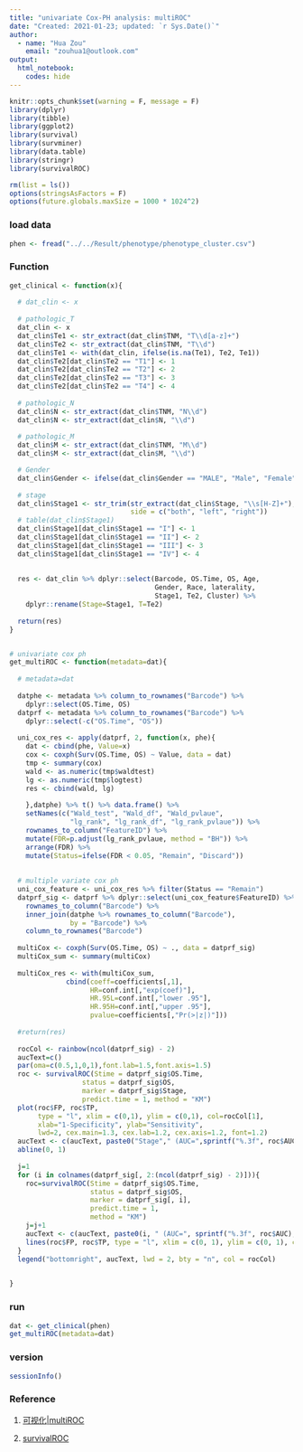 ---
title: "univariate Cox-PH analysis: multiROC"
date: "Created: 2021-01-23; updated: `r Sys.Date()`"
author: 
  - name: "Hua Zou"
    email: "zouhua1@outlook.com"
output: 
  html_notebook:
    codes: hide
---

```{r setup, include=FALSE}
knitr::opts_chunk$set(warning = F, message = F)
library(dplyr)
library(tibble)
library(ggplot2)
library(survival)
library(survminer)
library(data.table)
library(stringr)
library(survivalROC)

rm(list = ls())
options(stringsAsFactors = F)
options(future.globals.maxSize = 1000 * 1024^2)
```


### load data
```{r}
phen <- fread("../../Result/phenotype/phenotype_cluster.csv")
```


### Function

```{r}
get_clinical <- function(x){
  
  # dat_clin <- x
  
  # pathologic_T 
  dat_clin <- x
  dat_clin$Te1 <- str_extract(dat_clin$TNM, "T\\d[a-z]+")
  dat_clin$Te2 <- str_extract(dat_clin$TNM, "T\\d")
  dat_clin$Te1 <- with(dat_clin, ifelse(is.na(Te1), Te2, Te1))
  dat_clin$Te2[dat_clin$Te2 == "T1"] <- 1
  dat_clin$Te2[dat_clin$Te2 == "T2"] <- 2
  dat_clin$Te2[dat_clin$Te2 == "T3"] <- 3
  dat_clin$Te2[dat_clin$Te2 == "T4"] <- 4
  
  # pathologic_N
  dat_clin$N <- str_extract(dat_clin$TNM, "N\\d")
  dat_clin$N <- str_extract(dat_clin$N, "\\d")
  
  # pathologic_M
  dat_clin$M <- str_extract(dat_clin$TNM, "M\\d")
  dat_clin$M <- str_extract(dat_clin$M, "\\d")

  # Gender
  dat_clin$Gender <- ifelse(dat_clin$Gender == "MALE", "Male", "Female")
  
  # stage
  dat_clin$Stage1 <- str_trim(str_extract(dat_clin$Stage, "\\s[H-Z]+"),
                              side = c("both", "left", "right"))
  # table(dat_clin$Stage1)
  dat_clin$Stage1[dat_clin$Stage1 == "I"] <- 1
  dat_clin$Stage1[dat_clin$Stage1 == "II"] <- 2
  dat_clin$Stage1[dat_clin$Stage1 == "III"] <- 3
  dat_clin$Stage1[dat_clin$Stage1 == "IV"] <- 4
  
  
  res <- dat_clin %>% dplyr::select(Barcode, OS.Time, OS, Age,
                                    Gender, Race, laterality, 
                                    Stage1, Te2, Cluster) %>%
    dplyr::rename(Stage=Stage1, T=Te2) 
  
  return(res)  
}


# univariate cox ph
get_multiROC <- function(metadata=dat){
  
  # metadata=dat
  
  datphe <- metadata %>% column_to_rownames("Barcode") %>% 
    dplyr::select(OS.Time, OS) 
  datprf <- metadata %>% column_to_rownames("Barcode") %>%
    dplyr::select(-c("OS.Time", "OS")) 
  
  uni_cox_res <- apply(datprf, 2, function(x, phe){ 
    dat <- cbind(phe, Value=x)
    cox <- coxph(Surv(OS.Time, OS) ~ Value, data = dat)
    tmp <- summary(cox)
    wald <- as.numeric(tmp$waldtest)
    lg <- as.numeric(tmp$logtest)
    res <- cbind(wald, lg)     
    
    },datphe) %>% t() %>% data.frame() %>%
    setNames(c("Wald_test", "Wald_df", "Wald_pvlaue", 
               "lg_rank", "lg_rank_df", "lg_rank_pvlaue")) %>%
    rownames_to_column("FeatureID") %>%
    mutate(FDR=p.adjust(lg_rank_pvlaue, method = "BH")) %>%
    arrange(FDR) %>%
    mutate(Status=ifelse(FDR < 0.05, "Remain", "Discard")) 
  
  
  # multiple variate cox ph
  uni_cox_feature <- uni_cox_res %>% filter(Status == "Remain")
  datprf_sig <- datprf %>% dplyr::select(uni_cox_feature$FeatureID) %>%
    rownames_to_column("Barcode") %>%
    inner_join(datphe %>% rownames_to_column("Barcode"),
               by = "Barcode") %>%
    column_to_rownames("Barcode")
  
  multiCox <- coxph(Surv(OS.Time, OS) ~ ., data = datprf_sig)
  multiCox_sum <- summary(multiCox)
  
  multiCox_res <- with(multiCox_sum, 
              cbind(coeff=coefficients[,1],
                    HR=conf.int[,"exp(coef)"],
                    HR.95L=conf.int[,"lower .95"],
                    HR.95H=conf.int[,"upper .95"],
                    pvalue=coefficients[,"Pr(>|z|)"]))
  
  #return(res)
  
  rocCol <- rainbow(ncol(datprf_sig) - 2)
  aucText=c()
  par(oma=c(0.5,1,0,1),font.lab=1.5,font.axis=1.5)
  roc <- survivalROC(Stime = datprf_sig$OS.Time, 
                  status = datprf_sig$OS, 
                  marker = datprf_sig$Stage, 
                  predict.time = 1, method = "KM")
  plot(roc$FP, roc$TP,
       type = "l", xlim = c(0,1), ylim = c(0,1), col=rocCol[1],
       xlab="1-Specificity", ylab="Sensitivity",
       lwd=2, cex.main=1.3, cex.lab=1.2, cex.axis=1.2, font=1.2)
  aucText <- c(aucText, paste0("Stage"," (AUC=",sprintf("%.3f", roc$AUC), ")"))
  abline(0, 1)
  
  j=1
  for (i in colnames(datprf_sig[, 2:(ncol(datprf_sig) - 2)])){
    roc=survivalROC(Stime = datprf_sig$OS.Time,
                    status = datprf_sig$OS,
                    marker = datprf_sig[, i],
                    predict.time = 1,
                    method = "KM")
    j=j+1
    aucText <- c(aucText, paste0(i, " (AUC=", sprintf("%.3f", roc$AUC), ")"))
    lines(roc$FP, roc$TP, type = "l", xlim = c(0, 1), ylim = c(0, 1), col=rocCol[j], lwd=2)
  }
  legend("bottomright", aucText, lwd = 2, bty = "n", col = rocCol)

  
}
```


### run 
```{r, fig.width=8, fig.height=8}
dat <- get_clinical(phen)
get_multiROC(metadata=dat) 
```


### version
```{r}
sessionInfo()
```


### Reference 

1. [可视化|multiROC](https://www.jianshu.com/p/874fbf43308f)

2. [survivalROC](https://cran.r-project.org/web/packages/survivalROC/survivalROC.pdf)


